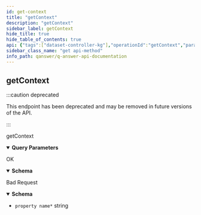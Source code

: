 ```yaml
---
id: get-context
title: "getContext"
description: "getContext"
sidebar_label: getContext
hide_title: true
hide_table_of_contents: true
api: {"tags":["dataset-controller-kg"],"operationId":"getContext","parameters":[{"name":"dataset","in":"query","required":true,"schema":{"type":"string"}}],"responses":{"200":{"description":"OK","content":{"application/json":{"schema":{"type":"object","properties":{"dataset":{"type":"string"},"mainLabel":{"type":"string"},"label":{"type":"array","items":{"type":"string"}},"description":{"type":"array","items":{"type":"string"}},"disambiguation":{"type":"array","items":{"type":"string"}},"image":{"type":"array","items":{"type":"string"}},"coordinate":{"type":"array","items":{"type":"string"}},"latitude":{"type":"array","items":{"type":"string"}},"longitude":{"type":"array","items":{"type":"string"}},"time":{"type":"array","items":{"type":"string"}},"timeSeries":{"type":"array","items":{"type":"string"}},"osmRelation":{"type":"array","items":{"type":"string"}},"youtube":{"type":"array","items":{"type":"string"}},"github":{"type":"array","items":{"type":"string"}},"twitter":{"type":"array","items":{"type":"string"}},"facebook":{"type":"array","items":{"type":"string"}},"instagram":{"type":"array","items":{"type":"string"}},"homepage":{"type":"array","items":{"type":"string"}},"orcid":{"type":"array","items":{"type":"string"}},"linkedin":{"type":"array","items":{"type":"string"}},"doi":{"type":"array","items":{"type":"string"}},"geometry":{"type":"array","items":{"type":"string"}},"wikipedia":{"type":"array","items":{"type":"string"}},"wikidata":{"type":"array","items":{"type":"string"}},"dbpedia":{"type":"array","items":{"type":"string"}},"optional":{"type":"array","items":{"type":"string"}},"ignore":{"type":"array","items":{"type":"string"}}}}}}},"400":{"description":"Bad Request","content":{"*/*":{"schema":{"type":"object","additionalProperties":{"type":"string"}}}}}},"deprecated":true,"description":"getContext","method":"get","path":"/api/dataset/mappings","servers":[{"url":"http://localhost:4567"}],"security":[{"Authorization":[]}],"securitySchemes":{"Authorization":{"type":"http","scheme":"bearer","bearerFormat":"JWT"}},"info":{"title":"QAnswer API Documentation","description":"APIs provided by QAnswer","contact":{"name":"QAnswer","url":"https://qanswer.ai","email":"info@qanswer.ai"},"version":"1.0"},"postman":{"name":"get Context","description":{"type":"text/plain"},"url":{"path":["api","dataset","mappings"],"host":["{{baseUrl}}"],"query":[{"disabled":false,"description":{"content":"(Required) ","type":"text/plain"},"key":"dataset","value":""}],"variable":[]},"header":[{"key":"Accept","value":"application/json"}],"method":"GET"}}
sidebar_class_name: "get api-method"
info_path: qanswer/q-answer-api-documentation
---
```



## getContext

:::caution deprecated

This endpoint has been deprecated and may be removed in future versions of the API.

:::

getContext

<details style={{"marginBottom":"1rem"}} data-collapsed={false} open={true}><summary style={{}}><strong>Query Parameters</strong></summary><div><ul><ParamsItem className={"paramsItem"} param={{"name":"dataset","in":"query","required":true,"schema":{"type":"string"}}}></ParamsItem></ul></div></details><div><ApiTabs><TabItem label={"200"} value={"200"}><div>

OK

</div><div><MimeTabs schemaType={"response"}><TabItem label={"application/json"} value={"application/json"}><SchemaTabs groupId={"schema-tabs"}><TabItem label={"Schema"} value={"Schema"}><details style={{}} data-collapsed={false} open={true}><summary style={{"textAlign":"left"}}><strong>Schema</strong></summary><div style={{"textAlign":"left","marginLeft":"1rem"}}></div><ul style={{"marginLeft":"1rem"}}><SchemaItem collapsible={false} name={"dataset"} required={false} schemaDescription={undefined} schemaName={"string"} qualifierMessage={undefined} defaultValue={undefined}></SchemaItem><SchemaItem collapsible={false} name={"mainLabel"} required={false} schemaDescription={undefined} schemaName={"string"} qualifierMessage={undefined} defaultValue={undefined}></SchemaItem><SchemaItem collapsible={false} name={"label"} required={false} schemaDescription={undefined} schemaName={"string[]"} qualifierMessage={undefined} defaultValue={undefined}></SchemaItem><SchemaItem collapsible={false} name={"description"} required={false} schemaDescription={undefined} schemaName={"string[]"} qualifierMessage={undefined} defaultValue={undefined}></SchemaItem><SchemaItem collapsible={false} name={"disambiguation"} required={false} schemaDescription={undefined} schemaName={"string[]"} qualifierMessage={undefined} defaultValue={undefined}></SchemaItem><SchemaItem collapsible={false} name={"image"} required={false} schemaDescription={undefined} schemaName={"string[]"} qualifierMessage={undefined} defaultValue={undefined}></SchemaItem><SchemaItem collapsible={false} name={"coordinate"} required={false} schemaDescription={undefined} schemaName={"string[]"} qualifierMessage={undefined} defaultValue={undefined}></SchemaItem><SchemaItem collapsible={false} name={"latitude"} required={false} schemaDescription={undefined} schemaName={"string[]"} qualifierMessage={undefined} defaultValue={undefined}></SchemaItem><SchemaItem collapsible={false} name={"longitude"} required={false} schemaDescription={undefined} schemaName={"string[]"} qualifierMessage={undefined} defaultValue={undefined}></SchemaItem><SchemaItem collapsible={false} name={"time"} required={false} schemaDescription={undefined} schemaName={"string[]"} qualifierMessage={undefined} defaultValue={undefined}></SchemaItem><SchemaItem collapsible={false} name={"timeSeries"} required={false} schemaDescription={undefined} schemaName={"string[]"} qualifierMessage={undefined} defaultValue={undefined}></SchemaItem><SchemaItem collapsible={false} name={"osmRelation"} required={false} schemaDescription={undefined} schemaName={"string[]"} qualifierMessage={undefined} defaultValue={undefined}></SchemaItem><SchemaItem collapsible={false} name={"youtube"} required={false} schemaDescription={undefined} schemaName={"string[]"} qualifierMessage={undefined} defaultValue={undefined}></SchemaItem><SchemaItem collapsible={false} name={"github"} required={false} schemaDescription={undefined} schemaName={"string[]"} qualifierMessage={undefined} defaultValue={undefined}></SchemaItem><SchemaItem collapsible={false} name={"twitter"} required={false} schemaDescription={undefined} schemaName={"string[]"} qualifierMessage={undefined} defaultValue={undefined}></SchemaItem><SchemaItem collapsible={false} name={"facebook"} required={false} schemaDescription={undefined} schemaName={"string[]"} qualifierMessage={undefined} defaultValue={undefined}></SchemaItem><SchemaItem collapsible={false} name={"instagram"} required={false} schemaDescription={undefined} schemaName={"string[]"} qualifierMessage={undefined} defaultValue={undefined}></SchemaItem><SchemaItem collapsible={false} name={"homepage"} required={false} schemaDescription={undefined} schemaName={"string[]"} qualifierMessage={undefined} defaultValue={undefined}></SchemaItem><SchemaItem collapsible={false} name={"orcid"} required={false} schemaDescription={undefined} schemaName={"string[]"} qualifierMessage={undefined} defaultValue={undefined}></SchemaItem><SchemaItem collapsible={false} name={"linkedin"} required={false} schemaDescription={undefined} schemaName={"string[]"} qualifierMessage={undefined} defaultValue={undefined}></SchemaItem><SchemaItem collapsible={false} name={"doi"} required={false} schemaDescription={undefined} schemaName={"string[]"} qualifierMessage={undefined} defaultValue={undefined}></SchemaItem><SchemaItem collapsible={false} name={"geometry"} required={false} schemaDescription={undefined} schemaName={"string[]"} qualifierMessage={undefined} defaultValue={undefined}></SchemaItem><SchemaItem collapsible={false} name={"wikipedia"} required={false} schemaDescription={undefined} schemaName={"string[]"} qualifierMessage={undefined} defaultValue={undefined}></SchemaItem><SchemaItem collapsible={false} name={"wikidata"} required={false} schemaDescription={undefined} schemaName={"string[]"} qualifierMessage={undefined} defaultValue={undefined}></SchemaItem><SchemaItem collapsible={false} name={"dbpedia"} required={false} schemaDescription={undefined} schemaName={"string[]"} qualifierMessage={undefined} defaultValue={undefined}></SchemaItem><SchemaItem collapsible={false} name={"optional"} required={false} schemaDescription={undefined} schemaName={"string[]"} qualifierMessage={undefined} defaultValue={undefined}></SchemaItem><SchemaItem collapsible={false} name={"ignore"} required={false} schemaDescription={undefined} schemaName={"string[]"} qualifierMessage={undefined} defaultValue={undefined}></SchemaItem></ul></details></TabItem><TabItem label={"Example (from schema)"} value={"Example (from schema)"}><ResponseSamples responseExample={"{\n  \"dataset\": \"string\",\n  \"mainLabel\": \"string\",\n  \"label\": [\n    \"string\"\n  ],\n  \"description\": [\n    \"string\"\n  ],\n  \"disambiguation\": [\n    \"string\"\n  ],\n  \"image\": [\n    \"string\"\n  ],\n  \"coordinate\": [\n    \"string\"\n  ],\n  \"latitude\": [\n    \"string\"\n  ],\n  \"longitude\": [\n    \"string\"\n  ],\n  \"time\": [\n    \"string\"\n  ],\n  \"timeSeries\": [\n    \"string\"\n  ],\n  \"osmRelation\": [\n    \"string\"\n  ],\n  \"youtube\": [\n    \"string\"\n  ],\n  \"github\": [\n    \"string\"\n  ],\n  \"twitter\": [\n    \"string\"\n  ],\n  \"facebook\": [\n    \"string\"\n  ],\n  \"instagram\": [\n    \"string\"\n  ],\n  \"homepage\": [\n    \"string\"\n  ],\n  \"orcid\": [\n    \"string\"\n  ],\n  \"linkedin\": [\n    \"string\"\n  ],\n  \"doi\": [\n    \"string\"\n  ],\n  \"geometry\": [\n    \"string\"\n  ],\n  \"wikipedia\": [\n    \"string\"\n  ],\n  \"wikidata\": [\n    \"string\"\n  ],\n  \"dbpedia\": [\n    \"string\"\n  ],\n  \"optional\": [\n    \"string\"\n  ],\n  \"ignore\": [\n    \"string\"\n  ]\n}"} language={"json"}></ResponseSamples></TabItem></SchemaTabs></TabItem></MimeTabs></div></TabItem><TabItem label={"400"} value={"400"}><div>

Bad Request

</div><div><MimeTabs schemaType={"response"}><TabItem label={"*/*"} value={"*/*"}><SchemaTabs groupId={"schema-tabs"}><TabItem label={"Schema"} value={"Schema"}><details style={{}} data-collapsed={false} open={true}><summary style={{"textAlign":"left"}}><strong>Schema</strong></summary><div style={{"textAlign":"left","marginLeft":"1rem"}}></div><ul style={{"marginLeft":"1rem"}}><li><div><code>property name*</code><span style={{"opacity":"0.6"}}> string</span></div></li></ul></details></TabItem><TabItem label={"Example (from schema)"} value={"Example (from schema)"}><ResponseSamples responseExample={"{}"} language={"json"}></ResponseSamples></TabItem></SchemaTabs></TabItem></MimeTabs></div></TabItem></ApiTabs></div>
      